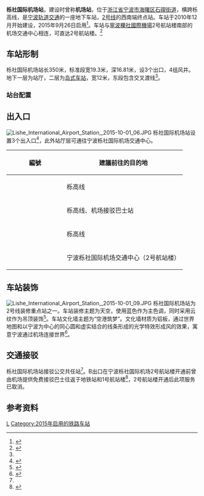 {{Infobox station
| name = 栎社国际机场站
| eng_name = Lishe International Airport Station
| linecolour = {{NingboRT color|2|s}}
| type = [[地铁站|地铁站]]
| image = Lishe International Airport Station, 2015-10-01 02.JPG
| caption = 栎社国际机场站厅，摄于2015年
| address = 栎高线
| borough = [[浙江省|浙江省]][[宁波市|宁波市]][[海曙区|海曙区]]
| country = {{CHN}}
| coordinates = {{coord|format=dms|display=inline,title|Region:CN_Railway_Station}}
| owned = [[宁波市轨道交通集团有限公司|宁波市轨道交通集团]]
| operator = 宁波市轨道交通集团运营分公司
| line = {{NingboRT Sign|2|full}}
| distance = 
| platform = 1个[[岛式站台|岛式站台]]
| tracks = 2条
| bus_routes = <!--公交线路-->
| bus_stands = <!--公交站数量-->
| connections = <!--换乘交通-->
| structure = 地下车站
| hall = 地下站厅
| Interchange = 
| elevator = 2部
| exits = 3个（开放2个）
| disabled = <!--无障碍设施-->
| depth = <!--车站埋深-->
| levels = 2层
| architect = 
| architectural_style = 
| colour = {{colorbox|#FFFFFD|border=black}} 白色
| status = 在用
| built = {{Start date|2012|10|df=y}}
| opened = {{NingboRT Dater|ymd|line=2}}
| closed = 
| former = 机场站
| passengers = 
| pass_year = 
| pass_rank = 
| station_hours =
| hours = {{NingboRT Station Time|2|清栎|0:0|栎清|0:0}}
| first = {{NingboRT Time|2栎清F|0:0}}
| last = {{NingboRT Time|2栎清L|0:0}}
| adjacent = {{s-rail-start}}
{{s-rail|title=NingboRT}}
{{s-line new|system=NingboRT|line=2|previous=|next=栎社|notemid={{NingboRT Dater|2||year|开通}}|note2=2.51km}}
{{s-end}}
| route_map =
{{bs-map|inline=1|legend=0
|map=
utENDEa\utENDEa
utSTR+BSl\utSTR+BSr
utSTR+BSl\utSTR+BSr
utABZg2!~utSTR!~utSTRc2\utABZg3!~utSTR!~utSTRc3
utSTR+1!~utSTR!~utSTRc1\utABZg+4!~utSTR!~utSTRc4
utSTRf\utSTRg
|bottom=往[[栎社站|栎社站]]
}}
}}
'''栎社国际机场站'''，建设时曾称'''机场站'''，位于[[浙江省|浙江省]][[宁波市|宁波市]][[海曙区|海曙区]][[石碶街道|石碶街道]]，横跨栎高线，是[[宁波轨道交通|宁波轨道交通]]的一座地下车站，[[宁波轨道交通2号线|2号线]]的西南端终点站。车站于2010年12月开始建设，2015年9月26日启用<ref name="main">{{cite web|url=http://news.cnnb.com.cn/system/2010/12/23/006790463.shtml|title=2号线车站设计人性化而有宁波味 效果图抢先看|author=陈锦源|publisher=中国宁波网|date=2010-12-23|accessdate=2011-01-21|archive-date=2010-12-31|archive-url=https://web.archive.org/web/20101231035729/http://news.cnnb.com.cn/system/2010/12/23/006790463.shtml|dead-url=no}}</ref>。车站与[[寧波櫟社國際機場|寧波櫟社國際機場]]2号航站楼南部的机场交通中心相连，可直达2号航站楼。<ref name="airport">{{cite web|url=http://news.cnnb.com.cn/system/2015/12/02/008437543.shtml|title=宁波机场T2航站楼开工 4年后坐地铁赶飞机无需接驳了|author=郭静|publisher=中国宁波网|date=2015-12-02|accessdate=2019-02-17|archive-date=2015-12-13|archive-url=https://web.archive.org/web/20151213115901/http://news.cnnb.com.cn/system/2015/12/02/008437543.shtml|dead-url=no}}</ref>

== 车站形制 ==
栎社国际机场站长350米，标准段宽19.3米，深16.81米，设3个出口，4组风井。地下一层为站厅，二层为[[岛式车站|岛式车站]]，宽12米，东段包含交叉渡线<ref name="main" />。

{{Gallery
|width=140
|lines=1
|align=center
|File:Lishe International Airport Station Hall 20191005.jpg|站厅
|File:Lishe International Airport Station Platform 20191005.jpg|站台
|File:20160221栎社国际机场站交叉渡线.JPG|交叉渡线
|File:20160221栎社国际机场站上行端轨道尽头.JPG|上行端轨道尽头

}}

=== 站台配置 ===
{{RenderStations|system=NingboRT|
{{RailStStart|北}}
{{RailStLine|1|1|备用车停靠，不载客}}
{{RailStPlatform|岛}}
{{RailStLine|2|2|dir=r|{{NingboRT Sign|2}} $$栎社$$・{{NingboRT Terminus|2|right}}方向}}
{{RailStEnd|南}}
}}

== 出入口 ==
[[File:Lishe_International_Airport_Station,_2015-10-01_06.JPG|thumb]]
栎社国际机场站设置3个出入口<ref name="query">{{cite web|url=http://www.nbmetro.com/line_info.php |title=宁波轨道交通 > 乘客服务 > 综合查询 |publisher=宁波市轨道交通集团有限公司 |accessdate=2015-09-27 |deadurl=yes |archiveurl=https://web.archive.org/web/20150922060232/http://www.nbmetro.com/line_info.php |archivedate=2015-09-22 }}</ref>，此外站厅层可通往宁波栎社国际机场交通中心。
{| class="wikitable"
! width=135px | 編號 !! 建議前往的目的地
|-
| {{NingboRT Exit|A|comment=E}}
| 栎高线
|-
| {{NingboRT Exit|B|comment=E}}
| 栎高线、机场接驳巴士站
|-
| {{NingboRT Exit|C}}
| 栎高线
|-
| {{NingboRT Exit|1}}
| 宁波栎社国际机场交通中心（2号航站楼）
|}

== 车站装饰 ==
[[File:Lishe_International_Airport_Station,_2015-10-01_09.JPG|thumb]]
栎社国际机场站为2号线装修重点站之一。车站装修主题为天空，使用蓝色作为主色调，同时采用云纹作为吊顶装饰<ref name="decoration-1">{{cite web|url=http://auto.zjol.com.cn/system/2014/12/17/020415591.shtml|title=宁波地铁2号线栎社机场站亮相 装修玩起中国风|publisher=钱江晚报|date=2014-12-17|accessdate=2014-12-17|archive-date=2014-12-17|archive-url=https://web.archive.org/web/20141217193038/http://auto.zjol.com.cn/system/2014/12/17/020415591.shtml|dead-url=no}}</ref>。车站文化墙主题为“空港筑梦”。文化墙材质为铝板，通过世界地图和以宁波为中心的同心圆和虚实结合的线条形成的光学特效形成风的效果，寓意宁波通过机场连接世界<ref>{{cite web|url=http://www.nbmetro.com/news_dt.php?info/961|title=2号线一期6大车站文化墙亮相|publisher=宁波轨道交通集团|date=2015-09-23|accessdate=2015-09-27|archive-date=2016-03-04|archive-url=https://web.archive.org/web/20160304191940/http://www.nbmetro.com/news_dt.php?info%2F961|dead-url=no}}</ref>。

== 交通接驳 ==
栎社国际机场站接驳公交共任站<ref name="query" />。B出口在宁波栎社国际机场2号航站楼开通前曾由机场提供免费接驳巴士往返于地铁站和1号航站楼<ref>{{cite web|url=http://www.ningbo-airport.com/kgzx/kgdt/2147.jhtml|title=轨道交通2号线机场免费大巴接驳方案公布|publisher=栎社国际机场|date=2015-09-25|accessdate=2018-01-16|archive-date=2018-01-16|archive-url=https://web.archive.org/web/20180116140020/http://www.ningbo-airport.com/kgzx/kgdt/2147.jhtml|dead-url=no}}</ref>，2号航站楼开通后此项服务已取消。

== 参考资料 ==
{{commonscat|Lishe International Airport Station}}
{{reflist}}

{{宁波轨道交通2号线|L}}
{{中国大陆空铁联运车站}}

[[Category:海曙区轨道交通车站|L]]
[[Category:2015年启用的铁路车站|Category:2015年启用的铁路车站]]